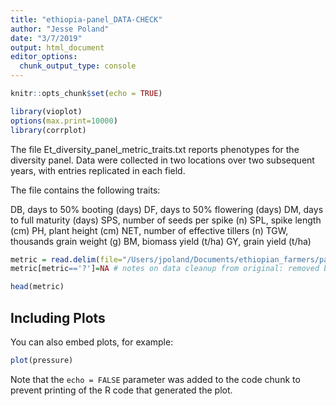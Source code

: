 ```yaml
---
title: "ethiopia-panel_DATA-CHECK"
author: "Jesse Poland"
date: "3/7/2019"
output: html_document
editor_options: 
  chunk_output_type: console
---
```


```r
knitr::opts_chunk$set(echo = TRUE)
```

```r
library(vioplot)
options(max.print=10000)
library(corrplot)

```



The file Et_diversity_panel_metric_traits.txt reports phenotypes for the diversity panel. Data were collected in two locations over two subsequent years, with entries replicated in each field. 

The file contains the following traits:

DB, days to 50% booting (days)
DF, days to 50% flowering (days)
DM, days to full maturity (days)
SPS, number of seeds per spike (n)
SPL, spike length (cm)
PH, plant height (cm)
NET, number of effective tillers (n)
TGW, thousands grain weight (g)
BM, biomass yield (t/ha)
GY, grain yield (t/ha)

```r
metric = read.delim(file="/Users/jpoland/Documents/ethiopian_farmers/panel_data/Et_diversity_panel_metric_traits.V2.txt",header=TRUE)
metric[metric=='?']=NA # notes on data cleanup from original: removed blanks -> NA, removed '?'

head(metric)


```





## Including Plots

You can also embed plots, for example:

```r
plot(pressure)
```

Note that the `echo = FALSE` parameter was added to the code chunk to prevent printing of the R code that generated the plot.
